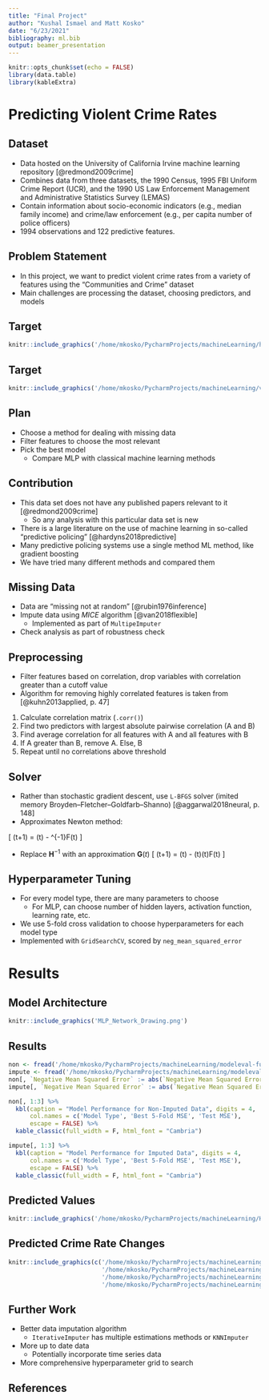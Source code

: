 ```yaml
---
title: "Final Project"
author: "Kushal Ismael and Matt Kosko"
date: "6/23/2021"
bibliography: ml.bib
output: beamer_presentation
---
```


```r
knitr::opts_chunk$set(echo = FALSE)
library(data.table)
library(kableExtra)
```

# Predicting Violent Crime Rates

## Dataset
- Data hosted on the University of California Irvine machine learning repository [@redmond2009crime]
- Combines data from three datasets, the 1990 Census, 1995 FBI Uniform Crime Report (UCR), and the 1990 US Law Enforcement Management and Administrative Statistics Survey (LEMAS) 
- Contain information about socio-economic indicators (e.g., median family income) and crime/law enforcement (e.g., per capita number of police officers)
- 1994 observations and 122 predictive features. 

## Problem Statement
- In this project, we want to predict violent crime rates from a variety of features using the "Communities and Crime" dataset
- Main challenges are processing the dataset, choosing predictors, and models

## Target

```r
knitr::include_graphics('/home/mkosko/PycharmProjects/machineLearning/histogram.png')
```

## Target

```r
knitr::include_graphics('/home/mkosko/PycharmProjects/machineLearning/violent.png')
```


## Plan
- Choose a method for dealing with missing data
- Filter features to choose the most relevant
- Pick the best model
  - Compare MLP with classical machine learning methods


## Contribution
- This data set does not have any published papers relevant to it [@redmond2009crime]
  - So any analysis with this particular data set is new
- There is a large literature on the use of machine learning in so-called "predictive policing" [@hardyns2018predictive]
- Many predictive policing systems use a single method ML method, like gradient boosting
- We have tried many different methods and compared them

## Missing Data
- Data are "missing not at random" [@rubin1976inference]
- Impute data using *MICE* algorithm [@van2018flexible]
  - Implemented as part of `MultipeImputer`
- Check analysis as part of robustness check

## Preprocessing
- Filter features based on correlation, drop variables with correlation greater than a cutoff value 
- Algorithm for removing highly correlated features is taken from [@kuhn2013applied, p. 47]

1. Calculate correlation matrix (`.corr()`)
2. Find two predictors with largest absolute pairwise correlation (A and B)
3. Find average correlation for all features with A and all features with B
4. If A greater than B, remove A. Else, B
5. Repeat until no correlations above threshold


## Solver
- Rather than stochastic gradient descent, use `L-BFGS` solver (imited memory Broyden–Fletcher–Goldfarb–Shanno) [@aggarwal2018neural, p. 148]
- Approximates Newton method: 

\[
\mathbf{W}(t+1) = \mathbf{W}(t) - \mathbf{H}^{-1}\nabla F(t)
\]

- Replace $\mathbf{H}^{-1}$ with an approximation $\mathbf{G}(t)$
\[
\mathbf{W}(t+1) = \mathbf{W}(t) - \alpha(t)\mathbf{G}(t)\nabla F(t)
\]

## Hyperparameter Tuning
- For every model type, there are many parameters to choose
  - For MLP, can choose number of hidden layers, activation function, learning rate, etc.
- We use 5-fold cross validation to choose hyperparameters for each model type
- Implemented with `GridSearchCV`, scored by `neg_mean_squared_error`


# Results

## Model Architecture

```r
knitr::include_graphics('MLP_Network_Drawing.png')
```

## Results

```r
non <- fread('/home/mkosko/PycharmProjects/machineLearning/modeleval-full.csv')
impute <- fread('/home/mkosko/PycharmProjects/machineLearning/modeleval-impute.csv')
non[, `Negative Mean Squared Error` := abs(`Negative Mean Squared Error`)]
impute[, `Negative Mean Squared Error` := abs(`Negative Mean Squared Error`)]

non[, 1:3] %>%
  kbl(caption = "Model Performance for Non-Imputed Data", digits = 4, 
      col.names = c('Model Type', 'Best 5-Fold MSE', 'Test MSE'), 
      escape = FALSE) %>%
  kable_classic(full_width = F, html_font = "Cambria")
```

```r
impute[, 1:3] %>%
  kbl(caption = "Model Performance for Imputed Data", digits = 4, 
      col.names = c('Model Type', 'Best 5-Fold MSE', 'Test MSE'), 
      escape = FALSE) %>%
  kable_classic(full_width = F, html_font = "Cambria")
```

## Predicted Values
```r
knitr::include_graphics('/home/mkosko/PycharmProjects/machineLearning/Histogram_Comparison.png')
```

## Predicted Crime Rate Changes

```r
knitr::include_graphics(c('/home/mkosko/PycharmProjects/machineLearning/Scatter-PopDens.png',
                          '/home/mkosko/PycharmProjects/machineLearning/Scatter-LandArea.png',
                          '/home/mkosko/PycharmProjects/machineLearning/Scatter-PctUnemployed.png',
                          '/home/mkosko/PycharmProjects/machineLearning/Scatter-PctEmploy.png'))
``` 


## Further Work
- Better data imputation algorithm
  - `IterativeImputer` has multiple estimations methods or `KNNImputer`
- More up to date data
  - Potentially incorporate time series data
- More comprehensive hyperparameter grid to search

## References {.allowframebreaks}